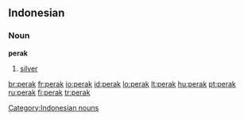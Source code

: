 ==Indonesian==

===Noun===
'''perak'''

# [[silver]]

[[Category:Indonesian nouns]]

[[br:perak]]
[[fr:perak]]
[[io:perak]]
[[id:perak]]
[[lo:perak]]
[[lt:perak]]
[[hu:perak]]
[[pt:perak]]
[[ru:perak]]
[[fi:perak]]
[[tr:perak]]